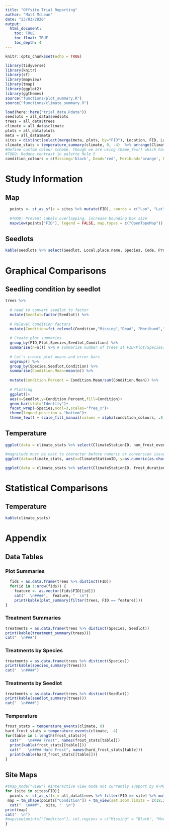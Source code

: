 ```yaml
---
title: "Offsite Trial Reporting"
author: "Matt McLean"
date: "23/03/2020"
output: 
  html_document:
    toc: TRUE
    toc_float: TRUE
    toc_depth: 4
---
```


```r
knitr::opts_chunk$set(echo = TRUE)

library(tidyverse)
library(knitr)
library(sf)
library(mapview)
library(tmap)
library(ggplot2)
library(ggthemes)
source("functions/plot_summary.R")
source("functions/climate_summary.R")

```
<!--- Configuration --->
```r
load(here::here("trial_data.Rdata"))
seedlots = all_data$seedlots
trees = all_data$trees
climate = all_data$climate
plots = all_data$plots
meta = all_data$meta
sites = distinct(select(merge(meta, plots, by="FID"), Location, FID, Lat, Lon), Location, FID, .keep_all = TRUE) #Location based on a plot not center of 
climate_stats = temperature_summary(climate, 0, -4)  %>% arrange(ClimateStationID)
#Define custom colour scheme, though we are using theme_few() which has defualt colour ramps, they make our plots look like easter egges, Rules 3, 4, 7
#TODO: Reduce contrast in palette Rule 5
condition_colours = c(Missing='black', Dead='red', Moribund='orange', Poor='yellow', Fair='green', Good='darkgreen','purple') #Purple is missing data, if you see this color in charts there is incomplete records for trees 
```
# Study Information
## Map
```r
  points <- st_as_sf(x = sites %>% mutate(FID), coords = c("Lon", "Lat"), crs = "+proj=longlat")
  
  #TODO: Prevent Labels overlapping, increase bounding box size
  mapview(points["FID"], legend = FALSE, map.types = c("OpenTopoMap")) %>% leafem::addStaticLabels(label = points$FID, noHide = FALSE, direction = 'auto', textsize='20px')
```

## Seedlots
```r
kable(seedlots %>% select(Seedlot, Local.place.name, Species, Code, Provenance.description))
```

# Graphical Comparisons


## Seedling condition by seedlot
```r
trees %>% 
  
  # need to convert seedlot to factor
  mutate(Seedlot=factor(Seedlot)) %>% 
  
  # Relevel condition factors
  mutate(Condition=fct_relevel(Condition,"Missing","Dead", "Moribund","Poor","Fair","Good")) %>% # reorder levels
  
  # Create plot summaries
  group_by(FID,Plot,Species,Seedlot,Condition) %>% 
  summarise(n=n()) %>% # summarize number of trees at FID/Plot/Species/Condition
  
  # Let's create plot means and error bars
  ungroup() %>% 
  group_by(Species,Seedlot,Condition) %>% 
  summarise(Condition.Mean=mean(n)) %>% 
  
  mutate(Condition.Percent = Condition.Mean/sum(Condition.Mean)) %>%
  
  # Plotting
  ggplot()+
  aes(x=Seedlot,y=Condition.Percent,fill=Condition)+
  geom_bar(stat="Identity")+
  facet_wrap(~Species,ncol=3,scales="free_x")+
  theme(legend.position = "bottom")+
  theme_few() + scale_fill_manual(values = alpha(condition_colours, .8))
```

## Temperature
```r
ggplot(data = climate_stats %>% select(ClimateStationID, num_frost_events, num_hard_frost_events) %>% gather(Threshold, num_events, -ClimateStationID), aes(x = ClimateStationID, y = as.numeric(num_events), fill = Threshold)) + geom_bar(stat = 'identity', position = 'dodge') + theme_few() + theme(axis.title.y=element_blank(), axis.text.x = element_text(angle = 90)) + ggtitle("Number of events below threshold")

#magnitude must be cast to character before numeric or conversion issues arrive
ggplot(data=climate_stats, aes(x=ClimateStationID, y=as.numeric(as.character(max_magnitude)))) + geom_bar(stat="identity") + theme_few() + theme(axis.title.y=element_blank(), axis.text.x = element_text(angle = 90)) + ggtitle("Maximum Magnitude at ClimateStationID")

ggplot(data = climate_stats %>% select(ClimateStationID, frost_duration, hard_frost_duration) %>% gather(Threshold, duration, -ClimateStationID), aes(x = ClimateStationID, y = as.numeric(duration), fill = Threshold)) + geom_bar(stat = 'identity', position = 'dodge') + theme_few() + theme(axis.title.y=element_blank(), axis.text.x = element_text(angle = 90)) + ggtitle("Hours Below Threshold")
```

# Statistical Comparisons

## Temperature
```r
kable(climate_stats)
```

# Appendix

## Data Tables

### Plot Summaries
```r

  fids = as.data.frame(trees %>% distinct(FID))
  for(id in 1:nrow(fids)) {
    feature <- as.vector(fids$FID[[id]])
    cat("  \n####",  feature, "  \n")
    print(kable(plot_summary(filter(trees, FID == feature))))
}
```

### Treatment Summaries
```r
treatments = as.data.frame(trees %>% distinct(Species, Seedlot))
print(kable(treatment_summary(trees)))
cat("  \n###")
```
### Treatments by Species
```r
treatments = as.data.frame(trees %>% distinct(Species))
print(kable(species_summary(trees)))
cat("  \n####")
```
### Treatments by Seedlot
```r
treatments = as.data.frame(trees %>% distinct(Seedlot))
print(kable(seedlot_summary(trees)))
cat("  \n####")
```

### Temperature
```r
frost_stats = temperature_events(climate, 0)
hard_frost_stats = temperature_events(climate, -4)
for(table in 1:length(frost_stats)){
  cat("   \n#### Frost", names(frost_stats[table]))
  print(kable(frost_stats[[table]]))
  cat("   \n#### Hard Frost", names(hard_frost_stats[table]))
  print(kable(hard_frost_stats[[table]]))
}
```

## Site Maps
```r
#tmap_mode("view") #Interactive view mode not currently support by R-Markdown
for (site in sites$FID){
  points <- st_as_sf(x = all_data$trees %>% filter(FID == site) %>% mutate(Condition=fct_relevel(Condition,"Good","Fair", "Poor", "Moribund","Dead", "Missing")), coords = c("Lat", "Lon"), crs = "+proj=longlat")
 map = tm_shape(points["Condition"]) + tm_view(set.zoom.limits = c(18,24)) + tm_dots(size =0.75, col="Condition", palette=c(Good='green', Fair='yellow', Poor='orange', Moribund='red', Dead='black', Missing='blue', 'purple')) + tm_layout(site, legend.outside=TRUE, legend.title.size=1, legend.text.size = 0.6)
  cat("  \n###",  site, "  \n")
print(map)
cat("  \n")
#mapview(points["Condition"], col.regions = c("Missing" = "Black", "Moribund" = "Red", "Poor" = "Orange", "Fair" =  "Yellow", "Good" = "Green"), lwd = 0, cex = 5)
}

```




